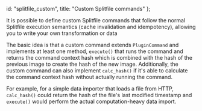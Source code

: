   id: "splitfile_custom",
  title: "Custom Splitfile commands"
};

It is possible to define custom Splitfile commands that follow the
normal Splitfile execution semantics (cache invalidation and
idempotency), allowing you to write your own transformation or data

The basic idea is that a custom command extends `PluginCommand` and
implements at least one method, `execute()` that runs the command and
returns the command context hash which is combined with the hash of the
previous image to create the hash of the new image. Additionally, the
custom command can also implement `calc_hash()` if it's able to
calculate the command context hash without actually running the command.

For example, for a simple data importer that loads a file from HTTP,
`calc_hash()` could return the hash of the file's last modified
timestamp and `execute()` would perform the actual computation-heavy
data import.
